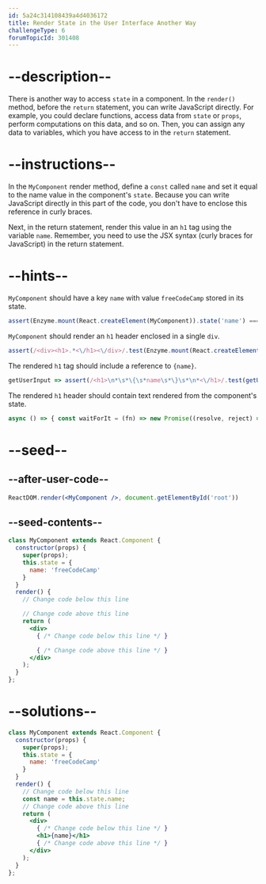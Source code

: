 ```yaml
---
id: 5a24c314108439a4d4036172
title: Render State in the User Interface Another Way
challengeType: 6
forumTopicId: 301408
---
```


# --description--

There is another way to access `state` in a component. In the `render()` method, before the `return` statement, you can write JavaScript directly. For example, you could declare functions, access data from `state` or `props`, perform computations on this data, and so on. Then, you can assign any data to variables, which you have access to in the `return` statement.

# --instructions--

In the `MyComponent` render method, define a `const` called `name` and set it equal to the name value in the component's `state`. Because you can write JavaScript directly in this part of the code, you don't have to enclose this reference in curly braces.

Next, in the return statement, render this value in an `h1` tag using the variable `name`. Remember, you need to use the JSX syntax (curly braces for JavaScript) in the return statement.

# --hints--

`MyComponent` should have a key `name` with value `freeCodeCamp` stored in its state.

```js
assert(Enzyme.mount(React.createElement(MyComponent)).state('name') === 'freeCodeCamp');
```

`MyComponent` should render an `h1` header enclosed in a single `div`.

```js
assert(/<div><h1>.*<\/h1><\/div>/.test(Enzyme.mount(React.createElement(MyComponent)).html()));
```

The rendered `h1` tag should include a reference to `{name}`.

```js
getUserInput => assert(/<h1>\n*\s*\{\s*name\s*\}\s*\n*<\/h1>/.test(getUserInput('index')));
```

The rendered `h1` header should contain text rendered from the component's state.

```js
async () => { const waitForIt = (fn) => new Promise((resolve, reject) => setTimeout(() => resolve(fn()), 250)); const mockedComponent = Enzyme.mount(React.createElement(MyComponent)); const first = () => { mockedComponent.setState({ name: 'TestName' });   return waitForIt(() => mockedComponent.html()) }; const firstValue = await first(); assert(firstValue === '<div><h1>TestName</h1></div>'); };
```

# --seed--

## --after-user-code--

```jsx
ReactDOM.render(<MyComponent />, document.getElementById('root'))
```

## --seed-contents--

```jsx
class MyComponent extends React.Component {
  constructor(props) {
    super(props);
    this.state = {
      name: 'freeCodeCamp'
    }
  }
  render() {
    // Change code below this line

    // Change code above this line
    return (
      <div>
        { /* Change code below this line */ }

        { /* Change code above this line */ }
      </div>
    );
  }
};
```

# --solutions--

```jsx
class MyComponent extends React.Component {
  constructor(props) {
    super(props);
    this.state = {
      name: 'freeCodeCamp'
    }
  }
  render() {
    // Change code below this line
    const name = this.state.name;
    // Change code above this line
    return (
      <div>
        { /* Change code below this line */ }
        <h1>{name}</h1>
        { /* Change code above this line */ }
      </div>
    );
  }
};
```
